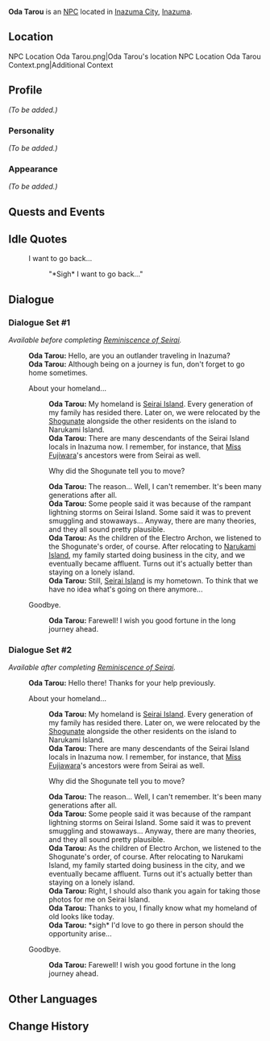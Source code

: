 {{Meta
<!-- REMOVE THIS TEMPLATE AFTER ADDING MISSING INFO -->
|missing_NPC_profile  = yes
}}
{{Character Infobox
|type             = NPC
|image            = NPC Oda Tarou.png
|region           = Inazuma
}}
'''Oda Tarou''' is an [[NPC]] located in [[Inazuma City]], [[Inazuma]].

==Location==
<gallery>
NPC Location Oda Tarou.png|Oda Tarou's location
NPC Location Oda Tarou Context.png|Additional Context
</gallery>

==Profile==
<!-- detailed story/lore information goes here -->
''(To be added.)''

===Personality===
''(To be added.)''

===Appearance===
''(To be added.)''

==Quests and Events==
{{Quests and Events}}

==Idle Quotes==
{{Dialogue start}}
: {{DIcon|Idle}} I want to go back...
:: {{A|VO Oda Tarou 01.ogg}} "*Sigh* I want to go back..."
{{Dialogue end}}

==Dialogue==
===Dialogue Set #1===
''Available before completing [[Reminiscence of Seirai]].''
{{Dialogue start}}
:'''Oda Tarou:''' Hello, are you an outlander traveling in Inazuma?
:'''Oda Tarou:''' Although being on a journey is fun, don't forget to go home sometimes.
:{{DIcon}} About your homeland...
::'''Oda Tarou:''' My homeland is [[Seirai Island]]. Every generation of my family has resided there. Later on, we were relocated by the [[Shogunate]] alongside the other residents on the island to Narukami Island.
::'''Oda Tarou:''' There are many descendants of the Seirai Island locals in Inazuma now. I remember, for instance, that [[Fujiwara Toshiko|Miss Fujiwara]]'s ancestors were from Seirai as well.
::{{DIcon}} Why did the Shogunate tell you to move?
::'''Oda Tarou:''' The reason... Well, I can't remember. It's been many generations after all.
::'''Oda Tarou:''' Some people said it was because of the rampant lightning storms on Seirai Island. Some said it was to prevent smuggling and stowaways... Anyway, there are many theories, and they all sound pretty plausible.
::'''Oda Tarou:''' As the children of the Electro Archon, we listened to the Shogunate's order, of course. After relocating to [[Narukami Island]], my family started doing business in the city, and we eventually became affluent. Turns out it's actually better than staying on a lonely island.
::'''Oda Tarou:''' Still, [[Seirai Island]] is my hometown. To think that we have no idea what's going on there anymore...
:{{DIcon}} Goodbye.
::'''Oda Tarou:''' Farewell! I wish you good fortune in the long journey ahead.
{{Dialogue end}}

===Dialogue Set #2===
''Available after completing [[Reminiscence of Seirai]].''
{{Dialogue start}}
:'''Oda Tarou:''' Hello there! Thanks for your help previously.
:{{DIcon}} About your homeland...
::'''Oda Tarou:''' My homeland is [[Seirai Island]]. Every generation of my family has resided there. Later on, we were relocated by the [[Shogunate]] alongside the other residents on the island to Narukami Island.
::'''Oda Tarou:''' There are many descendants of the Seirai Island locals in Inazuma now. I remember, for instance, that [[Fujiwara Toshiko|Miss Fujiawara]]'s {{sic}} ancestors were from Seirai as well.
::{{DIcon}} Why did the Shogunate tell you to move?
::'''Oda Tarou:''' The reason... Well, I can't remember. It's been many generations after all.
::'''Oda Tarou:''' Some people said it was because of the rampant lightning storms on Seirai Island. Some said it was to prevent smuggling and stowaways... Anyway, there are many theories, and they all sound pretty plausible.
::'''Oda Tarou:''' As the children of Electro Archon, we listened to the Shogunate's order, of course. After relocating to Narukami Island, my family started doing business in the city, and we eventually became affluent. Turns out it's actually better than staying on a lonely island.
::'''Oda Tarou:''' Right, I should also thank you again for taking those photos for me on Seirai Island.
::'''Oda Tarou:''' Thanks to you, I finally know what my homeland of old looks like today.
::'''Oda Tarou:''' *sigh* I'd love to go there in person should the opportunity arise...
:{{DIcon}} Goodbye.
::'''Oda Tarou:''' Farewell! I wish you good fortune in the long journey ahead.
{{Dialogue end}}

==Other Languages==
{{Other Languages
|default_hidden = 1
|en      = Oda Tarou
|zhs     = 太田太郎
|zhs_rm  = Tàitián Tàiláng
|zht     = 太田太郎
|zht_rm  = Tàitián Tàiláng
|ja      = 太田太郎
|ja_rm   = Oda Tarou
|ko      = 오다 타로
|ko_rm   = Oda Taro
|es      = Oda Tarou
|fr      = Oda Tarou
|ru      = Ода Таро
|th      = Oda Tarou
|vi      = Oda Tarou
|de      = Oda Tarou
|id      = Oda Tarou
|pt      = Oda Tarou
|tr      = Oda Tarou
|it      = Oda Tarou
}}

==Change History==
{{Change History|2.0}}
<!--
==References==
{{Reflist}}-->